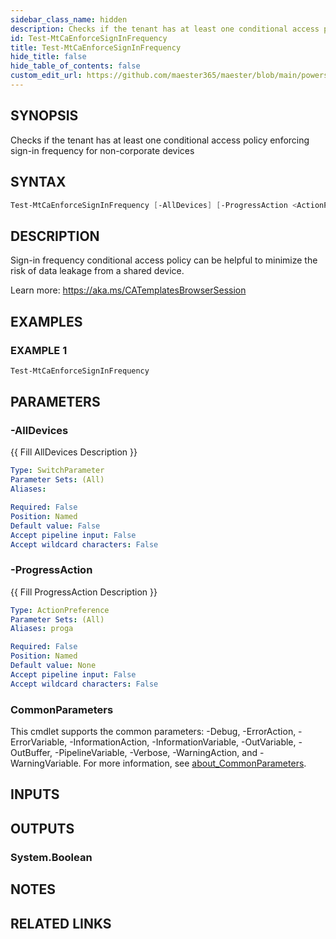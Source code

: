 ```yaml
---
sidebar_class_name: hidden
description: Checks if the tenant has at least one conditional access policy enforcing sign-in frequency for non-corporate devices
id: Test-MtCaEnforceSignInFrequency
title: Test-MtCaEnforceSignInFrequency
hide_title: false
hide_table_of_contents: false
custom_edit_url: https://github.com/maester365/maester/blob/main/powershell/public/Test-MtCaEnforceSignInFrequency.ps1
---
```


## SYNOPSIS

Checks if the tenant has at least one conditional access policy enforcing sign-in frequency for non-corporate devices

## SYNTAX

```powershell
Test-MtCaEnforceSignInFrequency [-AllDevices] [-ProgressAction <ActionPreference>] [<CommonParameters>]
```

## DESCRIPTION

Sign-in frequency conditional access policy can be helpful to minimize the risk of data leakage from a shared device.

Learn more:
https://aka.ms/CATemplatesBrowserSession

## EXAMPLES

### EXAMPLE 1

```powershell
Test-MtCaEnforceSignInFrequency
```

## PARAMETERS

### -AllDevices

\{\{ Fill AllDevices Description \}\}

```yaml
Type: SwitchParameter
Parameter Sets: (All)
Aliases:

Required: False
Position: Named
Default value: False
Accept pipeline input: False
Accept wildcard characters: False
```

### -ProgressAction

\{\{ Fill ProgressAction Description \}\}

```yaml
Type: ActionPreference
Parameter Sets: (All)
Aliases: proga

Required: False
Position: Named
Default value: None
Accept pipeline input: False
Accept wildcard characters: False
```

### CommonParameters

This cmdlet supports the common parameters: -Debug, -ErrorAction, -ErrorVariable, -InformationAction, -InformationVariable, -OutVariable, -OutBuffer, -PipelineVariable, -Verbose, -WarningAction, and -WarningVariable. For more information, see [about_CommonParameters](http://go.microsoft.com/fwlink/?LinkID=113216).

## INPUTS

## OUTPUTS

### System.Boolean

## NOTES

## RELATED LINKS

